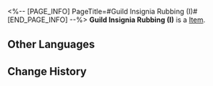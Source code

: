 <%-- [PAGE_INFO]
PageTitle=#Guild Insignia Rubbing (I)#
[END_PAGE_INFO] --%>
{{Item Infobox
|title       = Guild Insignia Rubbing (I)
|id          = 140258
|image       = Item Guild Insignia Rubbing (I).png
|type        = 
|invCategory = Missions
|rarity      = 1
|effect      = 
|description = A rubbing put together at a particular angle, portraying the secret insignia left by Scholar Bernini, who was Todd's teacher. It seems to be hiding some important information.
}}
'''Guild Insignia Rubbing (I)''' is a [[Item]].

==Other Languages==
{{Other Languages
|en   = Guild Insignia Rubbing (I)
|zhs  = 学会标识的拓片（其一）
|zht  = 學會標記拓片（其一）
|ja   = 学会のマークの拓本（一）
|ko   = 학회 표식의 탁본 (1)
|es   = Calco de una marca de la Sociedad (I)
|fr   = Estampe de marque de la Guilde (I)
|ru   = Эстамп Гильдии I
|th   = ภาพจารึกที่มีสัญลักษณ์ของสถาบัน (1)
|vi   = Bản Khắc Ký Hiệu Của Hội 1
|de   = Gildeninsignien-Abrieb (I)
|id   = Jejak Simbol Ilmu Akademis (Bagian 1)
|pt   = Parte da Insígnia da Guilda (I)
}}

==Change History==
{{Change History|2.0}}